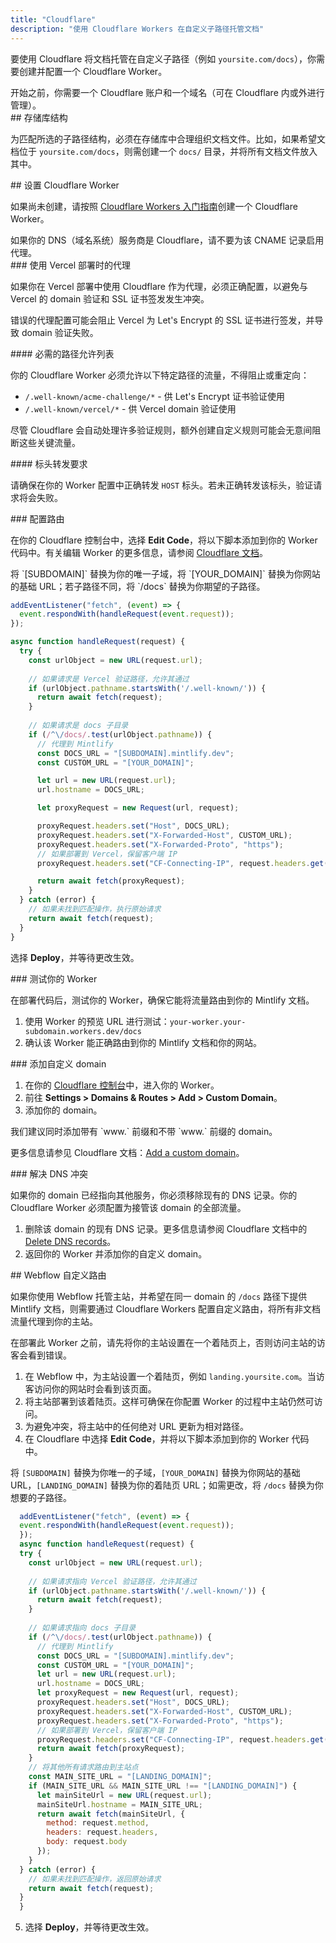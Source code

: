 ```yaml
---
title: "Cloudflare"
description: "使用 Cloudflare Workers 在自定义子路径托管文档"
---
```



要使用 Cloudflare 将文档托管在自定义子路径（例如 `yoursite.com/docs`），你需要创建并配置一个 Cloudflare Worker。

<Info>
  开始之前，你需要一个 Cloudflare 账户和一个域名（可在 Cloudflare 内或外进行管理）。
</Info>


<div id="repository-structure">
  ## 存储库结构
</div>

为匹配所选的子路径结构，必须在存储库中合理组织文档文件。比如，如果希望文档位于 `yoursite.com/docs`，则需创建一个 `docs/` 目录，并将所有文档文件放入其中。

<div id="set-up-a-cloudflare-worker">
  ## 设置 Cloudflare Worker
</div>

如果尚未创建，请按照 [Cloudflare Workers 入门指南](https://developers.cloudflare.com/workers/get-started/dashboard/)创建一个 Cloudflare Worker。

<Warning>
  如果你的 DNS（域名系统）服务商是 Cloudflare，请不要为该 CNAME 记录启用代理。
</Warning>

<div id="proxies-with-vercel-deployments">
  ### 使用 Vercel 部署时的代理
</div>

如果你在 Vercel 部署中使用 Cloudflare 作为代理，必须正确配置，以避免与 Vercel 的 domain 验证和 SSL 证书签发发生冲突。

错误的代理配置可能会阻止 Vercel 为 Let's Encrypt 的 SSL 证书进行签发，并导致 domain 验证失败。

<div id="required-path-allowlist">
  #### 必需的路径允许列表
</div>

你的 Cloudflare Worker 必须允许以下特定路径的流量，不得阻止或重定向：

- `/.well-known/acme-challenge/*` - 供 Let's Encrypt 证书验证使用
- `/.well-known/vercel/*` - 供 Vercel domain 验证使用

尽管 Cloudflare 会自动处理许多验证规则，额外创建自定义规则可能会无意间阻断这些关键流量。

<div id="header-forwarding-requirements">
  #### 标头转发要求
</div>

请确保在你的 Worker 配置中正确转发 `HOST` 标头。若未正确转发该标头，验证请求将会失败。

<div id="configure-routing">
  ### 配置路由
</div>

在你的 Cloudflare 控制台中，选择 **Edit Code**，将以下脚本添加到你的 Worker 代码中。有关编辑 Worker 的更多信息，请参阅 [Cloudflare 文档](https://developers.cloudflare.com/workers-ai/get-started/dashboard/#development)。

<Tip>
  将 `[SUBDOMAIN]` 替换为你的唯一子域，将 `[YOUR_DOMAIN]` 替换为你网站的基础 URL；若子路径不同，将 `/docs` 替换为你期望的子路径。
</Tip>

```javascript
addEventListener("fetch", (event) => {
  event.respondWith(handleRequest(event.request));
});

async function handleRequest(request) {
  try {
    const urlObject = new URL(request.url);
    
    // 如果请求是 Vercel 验证路径，允许其通过
    if (urlObject.pathname.startsWith('/.well-known/')) {
      return await fetch(request);
    }
    
    // 如果请求是 docs 子目录
    if (/^\/docs/.test(urlObject.pathname)) {
      // 代理到 Mintlify
      const DOCS_URL = "[SUBDOMAIN].mintlify.dev";
      const CUSTOM_URL = "[YOUR_DOMAIN]";

      let url = new URL(request.url);
      url.hostname = DOCS_URL;

      let proxyRequest = new Request(url, request);

      proxyRequest.headers.set("Host", DOCS_URL);
      proxyRequest.headers.set("X-Forwarded-Host", CUSTOM_URL);
      proxyRequest.headers.set("X-Forwarded-Proto", "https");
      // 如果部署到 Vercel，保留客户端 IP
      proxyRequest.headers.set("CF-Connecting-IP", request.headers.get("CF-Connecting-IP"));

      return await fetch(proxyRequest);
    }
  } catch (error) {
    // 如果未找到匹配操作，执行原始请求
    return await fetch(request);
  }
}
```

选择 **Deploy**，并等待更改生效。

<Propagating />


<div id="test-your-worker">
  ### 测试你的 Worker
</div>

在部署代码后，测试你的 Worker，确保它能将流量路由到你的 Mintlify 文档。

1. 使用 Worker 的预览 URL 进行测试：`your-worker.your-subdomain.workers.dev/docs`
2. 确认该 Worker 能正确路由到你的 Mintlify 文档和你的网站。

<div id="add-custom-domain">
  ### 添加自定义 domain
</div>

1. 在你的 [Cloudflare 控制台](https://dash.cloudflare.com/)中，进入你的 Worker。
2. 前往 **Settings > Domains & Routes > Add > Custom Domain**。
3. 添加你的 domain。 

<Tip>
  我们建议同时添加带有 `www.` 前缀和不带 `www.` 前缀的 domain。
</Tip>

更多信息请参见 Cloudflare 文档：[Add a custom domain](https://developers.cloudflare.com/workers/configuration/routing/custom-domains/#add-a-custom-domain)。 

<div id="resolve-dns-conflicts">
  ### 解决 DNS 冲突
</div>

如果你的 domain 已经指向其他服务，你必须移除现有的 DNS 记录。你的 Cloudflare Worker 必须配置为接管该 domain 的全部流量。

1. 删除该 domain 的现有 DNS 记录。更多信息请参阅 Cloudflare 文档中的[Delete DNS records](https://developers.cloudflare.com/dns/manage-dns-records/how-to/create-dns-records/#delete-dns-records)。
2. 返回你的 Worker 并添加你的自定义 domain。

<div id="webflow-custom-routing">
  ## Webflow 自定义路由
</div>

如果你使用 Webflow 托管主站，并希望在同一 domain 的 `/docs` 路径下提供 Mintlify 文档，则需要通过 Cloudflare Workers 配置自定义路由，将所有非文档流量代理到你的主站。

<Warning>
  在部署此 Worker 之前，请先将你的主站设置在一个着陆页上，否则访问主站的访客会看到错误。
</Warning>

1. 在 Webflow 中，为主站设置一个着陆页，例如 `landing.yoursite.com`。当访客访问你的网站时会看到该页面。
2. 将主站部署到该着陆页。这样可确保在你配置 Worker 的过程中主站仍然可访问。
3. 为避免冲突，将主站中的任何绝对 URL 更新为相对路径。
4. 在 Cloudflare 中选择 **Edit Code**，并将以下脚本添加到你的 Worker 代码中。

<Tip> 将 `[SUBDOMAIN]` 替换为你唯一的子域，`[YOUR_DOMAIN]` 替换为你网站的基础 URL，`[LANDING_DOMAIN]` 替换为你的着陆页 URL；如需更改，将 `/docs` 替换为你想要的子路径。 </Tip>

```javascript
  addEventListener("fetch", (event) => {
  event.respondWith(handleRequest(event.request));
  });
  async function handleRequest(request) {
  try {
    const urlObject = new URL(request.url);
    
    // 如果请求指向 Vercel 验证路径，允许其通过
    if (urlObject.pathname.startsWith('/.well-known/')) {
      return await fetch(request);
    }
    
    // 如果请求指向 docs 子目录
    if (/^\/docs/.test(urlObject.pathname)) {
      // 代理到 Mintlify
      const DOCS_URL = "[SUBDOMAIN].mintlify.dev";
      const CUSTOM_URL = "[YOUR_DOMAIN]";
      let url = new URL(request.url);
      url.hostname = DOCS_URL;
      let proxyRequest = new Request(url, request);
      proxyRequest.headers.set("Host", DOCS_URL);
      proxyRequest.headers.set("X-Forwarded-Host", CUSTOM_URL);
      proxyRequest.headers.set("X-Forwarded-Proto", "https");
      // 如果部署到 Vercel，保留客户端 IP
      proxyRequest.headers.set("CF-Connecting-IP", request.headers.get("CF-Connecting-IP"));
      return await fetch(proxyRequest);
    }
    // 将其他所有请求路由到主站点
    const MAIN_SITE_URL = "[LANDING_DOMAIN]";
    if (MAIN_SITE_URL && MAIN_SITE_URL !== "[LANDING_DOMAIN]") {
      let mainSiteUrl = new URL(request.url);
      mainSiteUrl.hostname = MAIN_SITE_URL;
      return await fetch(mainSiteUrl, {
        method: request.method,
        headers: request.headers,
        body: request.body
      });
    }
  } catch (error) {
    // 如果未找到匹配操作，返回原始请求
    return await fetch(request);
  }
  }
```

5. 选择 **Deploy**，并等待更改生效。

<Propagating />
